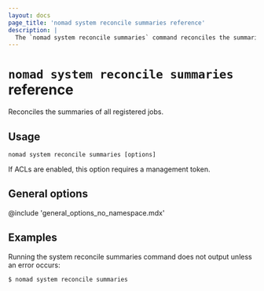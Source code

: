 ```yaml
---
layout: docs
page_title: 'nomad system reconcile summaries reference'
description: |
  The `nomad system reconcile summaries` command reconciles the summaries of all registered jobs.
---
```


# `nomad system reconcile summaries` reference

Reconciles the summaries of all registered jobs.

## Usage

```plaintext
nomad system reconcile summaries [options]
```

If ACLs are enabled, this option requires a management token.

## General options

@include 'general_options_no_namespace.mdx'

## Examples

Running the system reconcile summaries command does not output unless an error
occurs:

```shell-session
$ nomad system reconcile summaries

```

